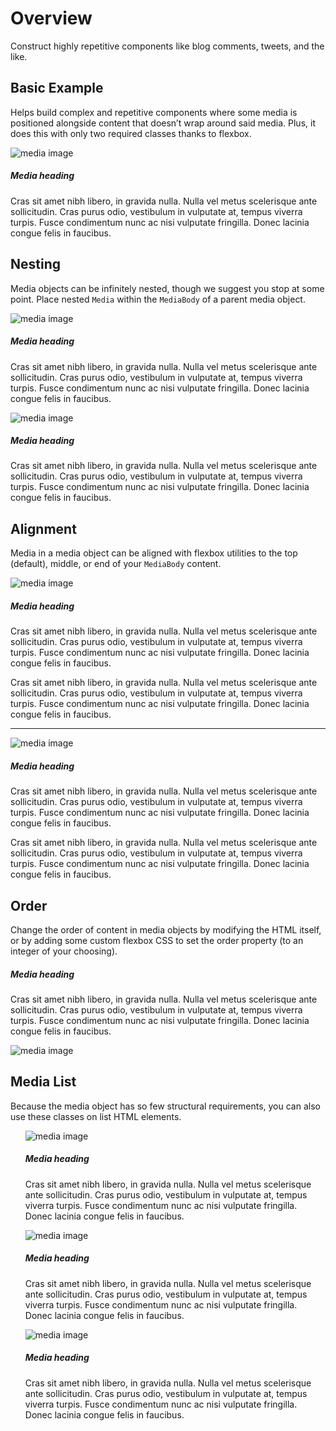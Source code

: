 
<Meta title="UI/Media" component={Media} />

# Overview

<p class="sbdocs-desc">
  Construct highly repetitive components like blog comments, tweets, and the
  like.
</p>

## Basic Example

Helps build complex and repetitive components where some media is positioned alongside content that doesn’t wrap around said media. Plus, it does this with only two required classes thanks to flexbox.

<Preview withToolbar>
  <Story name="Basic Example">
    <Media>
      <MediaLeft width={["200px"]} mr={["20px"]}>
        <img src={image} alt="media image" />
      </MediaLeft>
      <MediaBody>
        <h5>Media heading</h5>
        <p>
          Cras sit amet nibh libero, in gravida nulla. Nulla vel metus
          scelerisque ante sollicitudin. Cras purus odio, vestibulum in
          vulputate at, tempus viverra turpis. Fusce condimentum nunc ac nisi
          vulputate fringilla. Donec lacinia congue felis in faucibus.
        </p>
      </MediaBody>
    </Media>
  </Story>
</Preview>

## Nesting

Media objects can be infinitely nested, though we suggest you stop at some point. Place nested `Media` within the `MediaBody` of a parent media object.

<Preview withToolbar>
  <Story name="Nesting">
    <Media>
      <MediaLeft width={["100px"]} mr={["20px"]}>
        <img src={image} alt="media image" />
      </MediaLeft>
      <MediaBody>
        <h5>Media heading</h5>
        <p>
          Cras sit amet nibh libero, in gravida nulla. Nulla vel metus
          scelerisque ante sollicitudin. Cras purus odio, vestibulum in
          vulputate at, tempus viverra turpis. Fusce condimentum nunc ac nisi
          vulputate fringilla. Donec lacinia congue felis in faucibus.
        </p>
        <Media>
          <MediaLeft width={["100px"]} mr={["20px"]}>
            <img src={image} alt="media image" />
          </MediaLeft>
          <MediaBody>
            <h5>Media heading</h5>
            <p>
              Cras sit amet nibh libero, in gravida nulla. Nulla vel metus
              scelerisque ante sollicitudin. Cras purus odio, vestibulum in
              vulputate at, tempus viverra turpis. Fusce condimentum nunc ac
              nisi vulputate fringilla. Donec lacinia congue felis in faucibus.
            </p>
          </MediaBody>
        </Media>
      </MediaBody>
    </Media>
  </Story>
</Preview>

## Alignment

Media in a media object can be aligned with flexbox utilities to the top (default), middle, or end of your `MediaBody` content.

<Preview withToolbar>
  <Story name="Alignments">
    <Media>
      <MediaLeft alignMent="middle" width={["100px"]} mr={["20px"]}>
        <img src={image} alt="media image" />
      </MediaLeft>
      <MediaBody>
        <h5>Media heading</h5>
        <p>
          Cras sit amet nibh libero, in gravida nulla. Nulla vel metus
          scelerisque ante sollicitudin. Cras purus odio, vestibulum in
          vulputate at, tempus viverra turpis. Fusce condimentum nunc ac nisi
          vulputate fringilla. Donec lacinia congue felis in faucibus.
        </p>
        <p>
          Cras sit amet nibh libero, in gravida nulla. Nulla vel metus
          scelerisque ante sollicitudin. Cras purus odio, vestibulum in
          vulputate at, tempus viverra turpis. Fusce condimentum nunc ac nisi
          vulputate fringilla. Donec lacinia congue felis in faucibus.
        </p>
      </MediaBody>
    </Media>
    <hr />
    <Media>
      <MediaLeft alignMent="end" width={["100px"]} mr={["20px"]}>
        <img src={image} alt="media image" />
      </MediaLeft>
      <MediaBody>
        <h5>Media heading</h5>
        <p>
          Cras sit amet nibh libero, in gravida nulla. Nulla vel metus
          scelerisque ante sollicitudin. Cras purus odio, vestibulum in
          vulputate at, tempus viverra turpis. Fusce condimentum nunc ac nisi
          vulputate fringilla. Donec lacinia congue felis in faucibus.
        </p>
        <p>
          Cras sit amet nibh libero, in gravida nulla. Nulla vel metus
          scelerisque ante sollicitudin. Cras purus odio, vestibulum in
          vulputate at, tempus viverra turpis. Fusce condimentum nunc ac nisi
          vulputate fringilla. Donec lacinia congue felis in faucibus.
        </p>
      </MediaBody>
    </Media>
  </Story>
</Preview>

## Order

Change the order of content in media objects by modifying the HTML itself, or by adding some custom flexbox CSS to set the order property (to an integer of your choosing).

<Preview withToolbar>
  <Story name="Order">
    <Media>
      <MediaBody>
        <h5>Media heading</h5>
        <p>
          Cras sit amet nibh libero, in gravida nulla. Nulla vel metus
          scelerisque ante sollicitudin. Cras purus odio, vestibulum in
          vulputate at, tempus viverra turpis. Fusce condimentum nunc ac nisi
          vulputate fringilla. Donec lacinia congue felis in faucibus.
        </p>
      </MediaBody>
      <MediaLeft width={["200px"]} ml={["20px"]}>
        <img src={image} alt="media image" />
      </MediaLeft>
    </Media>
  </Story>
</Preview>

## Media List

Because the media object has so few structural requirements, you can also use these classes on list HTML elements.

<Preview withToolbar>
  <Story name="Media List">
    <ul>
      <Media as="li" mb="20px">
        <MediaLeft width={["200px"]} mr={["20px"]}>
          <img src={image} alt="media image" />
        </MediaLeft>
        <MediaBody>
          <h5>Media heading</h5>
          <p>
            Cras sit amet nibh libero, in gravida nulla. Nulla vel metus
            scelerisque ante sollicitudin. Cras purus odio, vestibulum in
            vulputate at, tempus viverra turpis. Fusce condimentum nunc ac nisi
            vulputate fringilla. Donec lacinia congue felis in faucibus.
          </p>
        </MediaBody>
      </Media>
      <Media as="li" mb="20px">
        <MediaLeft width={["200px"]} mr={["20px"]}>
          <img src={image} alt="media image" />
        </MediaLeft>
        <MediaBody>
          <h5>Media heading</h5>
          <p>
            Cras sit amet nibh libero, in gravida nulla. Nulla vel metus
            scelerisque ante sollicitudin. Cras purus odio, vestibulum in
            vulputate at, tempus viverra turpis. Fusce condimentum nunc ac nisi
            vulputate fringilla. Donec lacinia congue felis in faucibus.
          </p>
        </MediaBody>
      </Media>
      <Media as="li" mb="20px">
        <MediaLeft width={["200px"]} mr={["20px"]}>
          <img src={image} alt="media image" />
        </MediaLeft>
        <MediaBody>
          <h5>Media heading</h5>
          <p>
            Cras sit amet nibh libero, in gravida nulla. Nulla vel metus
            scelerisque ante sollicitudin. Cras purus odio, vestibulum in
            vulputate at, tempus viverra turpis. Fusce condimentum nunc ac nisi
            vulputate fringilla. Donec lacinia congue felis in faucibus.
          </p>
        </MediaBody>
      </Media>
    </ul>
  </Story>
</Preview>
